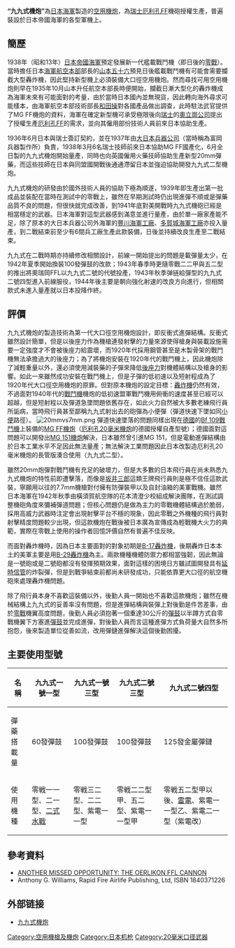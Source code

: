 {{noteTA
|G1=軍事
|G2=長度單位
|G3=Firearms
}}
{{Infobox Weapon
|name=九九式機炮 
|image=File:Navy Type 99-1 & 99-2.JPG
|image_size=300px
|caption=九九式一型與九九式二型，可見到兩者長度差距 
|origin={{flag|Empire of Japan}} 
|type=[[空用機炮|空用機炮]] 
<!-- 種類選擇 -->
|is_ranged=yes
|is_bladed=
|is_explosive=yes
|is_artillery=yes
|is_vehicle=
|is_missile=
|is_UK=
<!-- 服役記錄 -->
|service=1940—1945年
|used_by={{JAP}}
|wars=[[第二次世界大戰|第二次世界大戰]] 
<!-- 生產歷史 -->
|designer=[[瑞士|瑞士]][[奧立崗公司|奧立崗公司]] 
|design_date=1921年
|manufacturer=[[大日本兵器公司|大日本兵器公司]]
|unit_cost=
|production_date=1939—1945年
|number=至少35,000門 
|variants= 
<!-- 基本規格 -->
|spec_label=
|weight=23[[公斤|公斤]]（九九式一型）<br>34公斤（九九式二型）
|length=133.1公分（九九式一型）<br>188.5公分（九九式二型）
|part_length=81.2公分（九九式一型）
|width=
|height=
|diameter=
|crew=
<!-- 投射武器規格 --> 
|cartridge=普通彈、燒夷彈、[[穿甲彈|穿甲彈]]、弋光彈，重123[[公克|公克]]
|caliber=20 x 72mm（九九式一型）<br>20 x 101mm（九九式二型）
|action=[[氣動式|氣動式]] 
|rate=520發／分（九九式一型）<br>490發／分（九九式二型）
|velocity=525[[公尺|公尺]]／秒（九九式一型）<br>750[[公尺|公尺]]／秒（九九式二型）
|range=730公尺（九九式一型）<br>914公尺（九九式二型）
|max_range= 
|feed=彈鼓、彈鏈 
|sights= 
<!-- 火炮規格 -->
|breech=
|recoil=
|carriage=
|elevation=
|traverse=
<!-- 刃器規格 --> 
|blade_type=
|hilt_type=
|sheath_type=
|head_type=
|haft_type=
<!-- 爆炸物內填炸藥規格 --> 
|filling=
|filling_weight=10[[公克|公克]]，占總重7.9%
|detonation=
|yield=
}}

'''“九九式機炮”'''為[[日本海軍|日本海軍]]製造的[[空用機炮|空用機炮]]，為[[瑞士|瑞士]][[厄利孔20毫米机炮|厄利孔FF]]機砲授權生產，普遍裝設於日本帝國海軍的各型軍機上。

==簡歷==
1938年（昭和13年）[[日本帝國海軍|日本帝國海軍]]預定發展新一代艦載戰鬥機（即日後的[[零式艦上戰鬥機|零戰]]）。當時擔任日本[[海軍航空本部|海軍航空本部]]部長的[[山本五十六|山本五十六]]預見日後艦載戰鬥機有可能會需要攔截大型轟炸機，因此堅持新型機上必須裝備大口徑空用機炮。然而尋找可用空用機炮則早在1935年10月山本升任航空本部長時便開始，攔截日漸大型化的轟炸機成為海軍未來有可能面對的考量，由於當時日本國內並無現貨，因此轉向海外尋求可能樣本，由海軍航空本部技術部長[[和田操|和田操]]對各國產品做出調查，此時駐法武官提供了MG FF機炮的資料，海軍在確定新型機可承受極限後向[[瑞士|瑞士]]的[[奧立崗公司|奧立崗公司]]提出了授權生產[[厄利孔20毫米机炮|厄利孔FF]]的需求，並向其僱用部份技術人員前來日本協助生產。

1936年6月日本與瑞士簽訂契約，並在1937年由[[大日本兵器公司|大日本兵器公司]]（當時稱為富岡兵器製作所）負責，1938年3月6名瑞士技師前來日本協助MG FF國產化，6月全日製的九九式機炮開始量產，同時也向英國僱用火藥技師協助生產新型20mm彈藥，而這些技師在日本與同盟國開戰後通通滯留日本並強迫協助開發九九式二型機炮。

九九式機炮的研發由於國外技術人員的協助下極為順遂，1939年即生產出第一批成品並裝配在當時在測試中的零戰上，雖然在早期測試時仍出現進彈不順或是彈藥品質不良的問題，但很快就完成改善，到1941年底對美開戰時九九式機砲已經是相當穩定的武器。日本海軍對這型武器感到滿意並進行量產，由於單一廠家產能不足，除了原本的大日本兵器公司外海軍的[[豐川海軍工廠|豐川海軍工廠]]、[[多賀城海軍工廠|多賀城海軍工廠]]亦投入量產，到二戰結束前至少有6間兵工廠生產此款裝備，日後並持續改良生產至二戰結束。

九九式在二戰時期亦持續修改相關設計，前線一開始提出的問題是載彈量太少，在1942年夏季開始換裝100發彈鼓的改款；1943年春季時更隨零戰二二甲與五二型的推出將奧瑞岡FFL以九九式二號的代號投產，1943年秋季弹链給彈型的九九式二號四型進入前線服役，1944年後主要是朝向強化射速的改良方向進行，但相關款式未進入量產就以日本投降作終。

==評價==
九九式機炮的製造技術為第一代大口徑空用機炮設計，即反衝式進彈結構。反衝式雖然設計簡單，但是以後座力作為機槍連發射擊的力量來源使得槍身與裝載設施需要一定強度才不會被後座力給震壞，而1920年代採用鋼管甚至是木製骨架的戰鬥機無法承擔過大的後座力；為了將機炮安裝在1920年代的戰鬥機上，因此機炮除了減輕重量以外，還必須使用減裝藥的子彈來降低[[後座力|後座力]]對機體結構以及槍身的影響。如此一來雖然成功安裝在戰鬥機上，但是子彈的低初速以及短射程成為了1920年代大口徑空用機炮的原罪。但對原本機炮的設定目標：[[轟炸機|轟炸機]]仍然有效，不過面對1940年代的[[戰鬥機|戰鬥機]]機炮的低初速盟軍戰鬥機用俯衝的速度甚至已經可以超越，但是短射程以及彈道急墜問題依舊存在，如此火力自然被大多數老練飛行員所詬病，當時飛行員甚至鄙稱九九式射出去的砲彈為小便彈（彈道快速下墜如同[[小便|小便]]路徑）。
[[File:20mmvs7mm.png|thumb]]
彈道快速墜落的問題同樣出現在[[德國|德國]]的[[Bf_109戰鬥機|Bf 109戰鬥機]]上裝備的[[MG_FF機炮|MG FF機炮]]（[[厄利孔20毫米機炮|厄利孔20毫米機炮]]的德國授權自產型號）；德國面對這問題可以開發出[[MG_151機炮|MG 151機炮]]解決，日本雖然曾引進MG 151，但是電動進彈結構由於日本工業水平不足因此無法量產；無法解決工業問題因此日本改製造厄利孔20毫米機炮的長管版湊合使用（九九式二型）。

雖然20mm炮彈對戰鬥機有充足的破壞力，但是大多數的日本飛行員在尚未熟悉九九式機炮的特性前即遭擊落，而像是[[坂井三郎|坂井三郎]]這類王牌飛行員則是極不信任這款武裝，寧願用以往的7.7mm機槍對付擁有防彈裝甲以及自封油箱的美軍戰機。雖然日本海軍在1942年秋季由橫須賀航空隊的花本清澄少校組成解決團隊，在測試調整機砲角度來彌補彈道問題；但核心問題仍是做為主力的零戰機體結構過於脆弱，採用高威力武器時注定會出現射擊平台不穩的現象，因此零戰之外機種的飛行員對射擊精度問題較少出現，但這款機炮在戰後被日本廣為宣傳成為輕戰機大火力的典範，實際在零戰上使用的操作者回憶評價自然有普遍不佳反映。

而面對轟炸機時，因為日本主要面對的對象初期是[[B-17轟炸機|B-17轟炸機]]，後期轟炸日本本土的美軍主要是用[[B-29轟炸機|B-29轟炸機]]為主。兩款機種機體防禦力都相當強韌，因此無論是一號砲或是二號砲都沒有發揮預期效果，面對這樣的困境日方雖試圖開發具有[[延時信管|延時信管]]的炸裂彈，但是到戰爭結束前都尚未研發成功，只能依靠更大口徑的航空機砲來處理轟炸機問題。

除了飛行員本身不喜歡這裝備以外，後勤人員一開始也不喜歡這款機炮；雖然在機械結構上九九式的妥善率沒有問題，但是進彈結構與裝彈上對後勤是件苦差事，由於[[零戰|零戰]]機翼高度問題，後勤人員必須抱著一個重達30公斤的[[彈鼓|彈鼓]]以半蹲方式自零戰機翼下方塞進[[彈鼓|彈鼓]]並完成進彈，對後勤人員而言這種進彈方式負荷量大自然多所抱怨，後來製造單位從善如流，改用彈鏈進彈解決這個後勤困擾。

==主要使用型號==
{| class="wikitable"
|-
!名稱
|'''九九式一號一型'''
|'''九九式一號三型'''
|'''九九式二號三型'''
|'''九九式二號四型'''
|-
!彈藥搭載量
|60發彈鼓
|100發彈鼓
|100發彈鼓
|125發金屬彈鏈
|-
!使用機種
|零戦一一型、二一型、[[二式水上戰鬥機|二式水戰]]
|零戦三二型、二二型、紫電一一型
|零戦二二型甲、五二型、紫電一一型甲 
|零戦五二型甲以後、[[雷電戰鬥機|雷電]]、紫電一一型乙、紫電二一型（紫電改）
|}

==參考資料==
*[https://web.archive.org/web/20100728080608/http://www.quarry.nildram.co.uk/OeFFL.htm ANOTHER MISSED OPPORTUNITY: THE OERLIKON FFL CANNON]
*Anthony G. Williams, Rapid Fire Airlife Publishing, Ltd, ISBN 1840371226


==外部链接==
* {{ja}}[http://www.geocities.jp/daitoua310/kousatu2.html 九九式機炮]{{Wayback|url=http://www.geocities.jp/daitoua310/kousatu2.html |date=20090224214941 }}

{{日本帝國海軍使用槍砲}}
{{先進底火引燃反沖式槍械}}
[[Category:空用機槍及機炮|Category:空用機槍及機炮]]
[[Category:日本机枪|Category:日本机枪]]
[[Category:20毫米口径武器|Category:20毫米口径武器]]